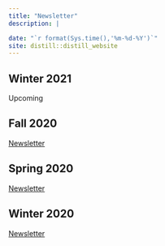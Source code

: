 ```yaml
---
title: "Newsletter"
description: |

date: "`r format(Sys.time(),'%m-%d-%Y')`"
site: distill::distill_website
---
```


## Winter 2021

Upcoming

## Fall 2020

[Newsletter](PDFS/F20.pdf)

## Spring 2020

[Newsletter](PDFS/S20.pdf)

## Winter 2020

[Newsletter](PDFS/W20.pdf)
